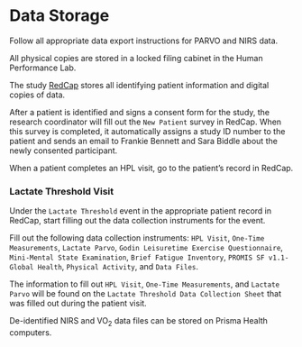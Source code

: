 # Data Storage {#DataStorage}

Follow all appropriate data export instructions for PARVO and NIRS data.

All physical copies are stored in a locked filing cabinet in the Human Performance Lab.

The study [RedCap][RedCapURL] stores all identifying patient information and digital copies of data.

After a patient is identified and signs a consent form for the study, the research coordinator will fill out the `New Patient` survey in RedCap. When this survey is completed, it automatically assigns a study ID number to the patient and sends an email to Frankie Bennett and Sara Biddle about the newly consented participant. 

When a patient completes an HPL visit, go to the patient's record in RedCap.

### Lactate Threshold Visit

Under the `Lactate Threshold` event in the appropriate patient record in RedCap, start filling out the data collection instruments for the event. 

Fill out the following data collection instruments: `HPL Visit`, `One-Time Measurements`, `Lactate Parvo`, `Godin Leisuretime Exercise Questionnaire`, `Mini-Mental State Examination`, `Brief Fatigue Inventory`, `PROMIS SF v1.1-Global Health`, `Physical Activity`, and `Data Files`. 

The information to fill out `HPL Visit`, `One-Time Measurements`, and `Lactate Parvo` will be found on the `Lactate Threshold Data Collection Sheet` that was filled out during the patient visit. 

De-identified NIRS and VO~2~ data files can be stored on Prisma Health computers. 





[RedCapURL]:https://redcap.prismahealth.org
